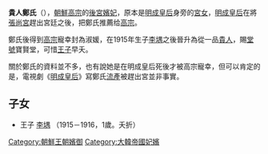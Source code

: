 '''貴人鄭氏'''（{{bd|1882年||1943年}}），[[朝鮮高宗|朝鮮高宗]]的[[後宮|後宮]][[嬪妃|嬪妃]]，原本是[[明成皇后|明成皇后]]身旁的[[宮女|宮女]]，[[明成皇后|明成皇后]]在將[[貴人張氏_(朝鮮高宗)|張尚宮]]趕出宮廷之後，把鄭氏推薦给[[朝鮮高宗|高宗]]。

鄭氏後得到[[朝鮮高宗|高宗]]寵幸封為淑媛，在1915年生子[[李堣|李堣]]之後晉升為從一品[[貴人|貴人]]，賜[[堂號|堂號]]寶賢堂，可惜[[王子|王子]]早夭。

關於鄭氏的資料並不多，也有說她是在明成皇后死後才被高宗寵幸，但可以肯定的是，電視劇《[[明成皇后_(電視劇)|明成皇后]]》寫鄭氏[[流產|流產]]被趕出宮並非事實。

==子女==
*王子 [[李堣|李堣]] （1915－1916，1歲。夭折）

{{korea-bio-stub}}

[[Category:朝鮮王朝嬪御|Category:朝鮮王朝嬪御]]
[[Category:大韓帝國妃嬪|Category:大韓帝國妃嬪]]